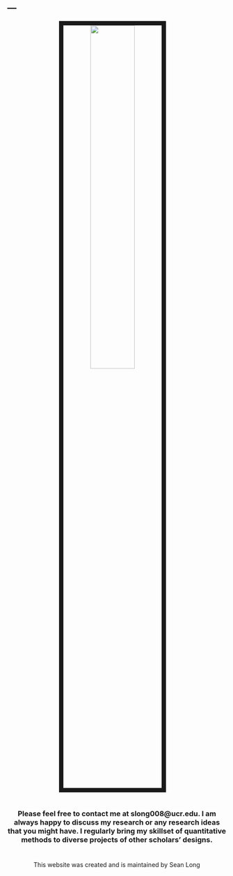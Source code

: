 ---
---



<link rel="stylesheet" href="styles.css" type="text/css">

<center>
<img src="images/Long3.jpg" style="width:45%; border:10px solid; margin-right: 20px" align="middle">
</center>

#

#

#
<center>
### Please feel free to contact me at slong008@ucr.edu. I am always happy to discuss my research or any research ideas that you might have. I regularly bring my skillset of quantitative methods to diverse projects of other scholars' designs.
</center>
#

#

#


#

#

#

#

#

#

#

#

#

#

#

#

#

#

#

#

#

#

#

#

#

#

#

#

#

#

#

#

#

#

#

#

#

#

#

#

#

#

#

#

#

#

#

#

#

#

#

#

#

#

#

#

#


<center> 

This website was created and is maintained by Sean Long

</center>